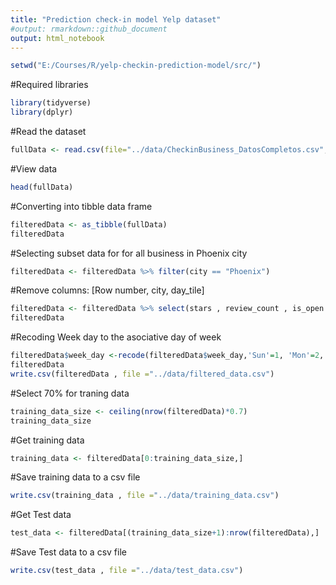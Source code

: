 ```yaml
---
title: "Prediction check-in model Yelp dataset"
#output: rmarkdown::github_document
output: html_notebook
---
```



```r
setwd("E:/Courses/R/yelp-checkin-prediction-model/src/")
```
#Required libraries
```r
library(tidyverse)
library(dplyr)
```


#Read the dataset
```r
fullData <- read.csv(file="../data/CheckinBusiness_DatosCompletos.csv", header=TRUE, sep=",")
```
#View data
```r
head(fullData)
```
#Converting into tibble data frame
```r
filteredData <- as_tibble(fullData)
filteredData
```


#Selecting subset data for for all business in Phoenix city
```r
filteredData <- filteredData %>% filter(city == "Phoenix")
```
#Remove columns: [Row number, city, day_tile]

```r
filteredData <- filteredData %>% select(stars , review_count , is_open ,week_day,hourofday,checkins)
filteredData
```

#Recoding Week day to the asociative day of week
```r
filteredData$week_day <-recode(filteredData$week_day,'Sun'=1, 'Mon'=2, 'Tue'=3, 'Wed'=4 , 'Thu'=5, 'Fri'=6,'Sat'=7)
filteredData
write.csv(filteredData , file ="../data/filtered_data.csv")

```
#Select 70% for traning data
```r
training_data_size <- ceiling(nrow(filteredData)*0.7)
training_data_size
```

#Get training data

```r
training_data <- filteredData[0:training_data_size,]
```
#Save training data to a csv file

```r
write.csv(training_data , file ="../data/training_data.csv")
```
#Get Test data
```r
test_data <- filteredData[(training_data_size+1):nrow(filteredData),]
```

#Save Test data to a csv file

```r
write.csv(test_data , file ="../data/test_data.csv")
```


```r

```


